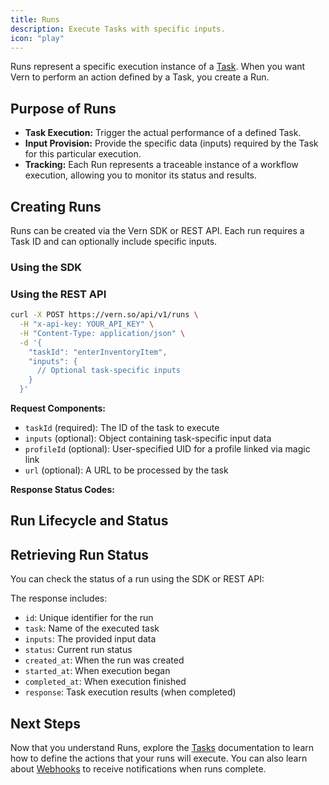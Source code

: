 ```yaml
---
title: Runs
description: Execute Tasks with specific inputs.
icon: "play"
---
```



Runs represent a specific execution instance of a [Task](/essentials/tasks). When you want Vern to perform an action defined by a Task, you create a Run.

## Purpose of Runs

- **Task Execution:** Trigger the actual performance of a defined Task.
- **Input Provision:** Provide the specific data (inputs) required by the Task for this particular execution.
- **Tracking:** Each Run represents a traceable instance of a workflow execution, allowing you to monitor its status and results.

## Creating Runs

Runs can be created via the Vern SDK or REST API. Each run requires a Task ID and can optionally include specific inputs.

### Using the SDK

<SDKExamples taskId="enterInventoryItem"/>

### Using the REST API

```bash
curl -X POST https://vern.so/api/v1/runs \
  -H "x-api-key: YOUR_API_KEY" \
  -H "Content-Type: application/json" \
  -d '{
    "taskId": "enterInventoryItem",
    "inputs": {
      // Optional task-specific inputs
    }
  }'
```

**Request Components:**

- `taskId` (required): The ID of the task to execute
- `inputs` (optional): Object containing task-specific input data
- `profileId` (optional): User-specified UID for a profile linked via magic link
- `url` (optional): A URL to be processed by the task

**Response Status Codes:**

<RunStatusCodes />

## Run Lifecycle and Status

<RunLifecycle />

## Retrieving Run Status

You can check the status of a run using the SDK or REST API:

<SDKRetrieveExamples />

The response includes:

- `id`: Unique identifier for the run
- `task`: Name of the executed task
- `inputs`: The provided input data
- `status`: Current run status
- `created_at`: When the run was created
- `started_at`: When execution began
- `completed_at`: When execution finished
- `response`: Task execution results (when completed)

## Next Steps

Now that you understand Runs, explore the [Tasks](/essentials/tasks) documentation to learn how to define the actions that your runs will execute. You can also learn about [Webhooks](/essentials/webhooks) to receive notifications when runs complete.
